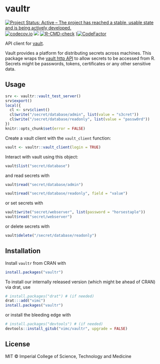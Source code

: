# vaultr

<!-- badges: start -->
[![Project Status: Active – The project has reached a stable, usable state and is being actively developed.](https://www.repostatus.org/badges/latest/active.svg)](https://www.repostatus.org/#active)
[![codecov.io](https://codecov.io/github/vimc/vaultr/coverage.svg?branch=master)](https://codecov.io/github/vimc/vaultr?branch=master)
[![](http://www.r-pkg.org/badges/version/vaultr)](https://cran.r-project.org/package=vaultr)
[![R-CMD-check](https://github.com/vimc/vaultr/actions/workflows/R-CMD-check.yaml/badge.svg)](https://github.com/vimc/vaultr/actions/workflows/R-CMD-check.yaml)
)[![CodeFactor](https://www.codefactor.io/repository/github/vimc/vaultr/badge)](https://www.codefactor.io/repository/github/vimc/vaultr)
<!-- badges: end -->

API client for [vault](https://www.vaultproject.io/).

Vault provides a platform for distributing secrets across machines.  This package wraps the [vault http API](https://www.vaultproject.io/api/index.html) to allow secrets to be accessed from R.  Secrets might be passwords, tokens, certificates or any other sensitive data.

## Usage

```r
srv <- vaultr::vault_test_server()
srv$export()
local({
  cl <- srv$client()
  cl$write("/secret/database/admin", list(value = "s3cret"))
  cl$write("/secret/database/readonly", list(value = "passw0rd"))
})
knitr::opts_chunk$set(error = FALSE)
```

Create a vault client with the `vault_client` function:

```r
vault <- vaultr::vault_client(login = TRUE)
```

Interact with vault using this object:

```r
vault$list("secret/database")
```

and read secrets with

```r
vault$read("secret/database/admin")
```

```r
vault$read("secret/database/readonly", field = "value")
```

or set secrets with

```r
vault$write("secret/webserver", list(password = "horsestaple"))
vault$read("secret/webserver")
```

or delete secrets with

```r
vault$delete("/secret/database/readonly")
```

## Installation

Install `vaultr` from CRAN with

```r
install.packages("vaultr")
```

To install our internally released version (which might be ahead of CRAN) via drat, use


```r
# install.packages("drat") # (if needed)
drat:::add("vimc")
install.packages("vaultr")
```

or install the bleeding edge with

```r
# install.packages("devtools") # (if needed)
devtools::install_gitub("vimc/vaultr", upgrade = FALSE)
```

## License

MIT © Imperial College of Science, Technology and Medicine
